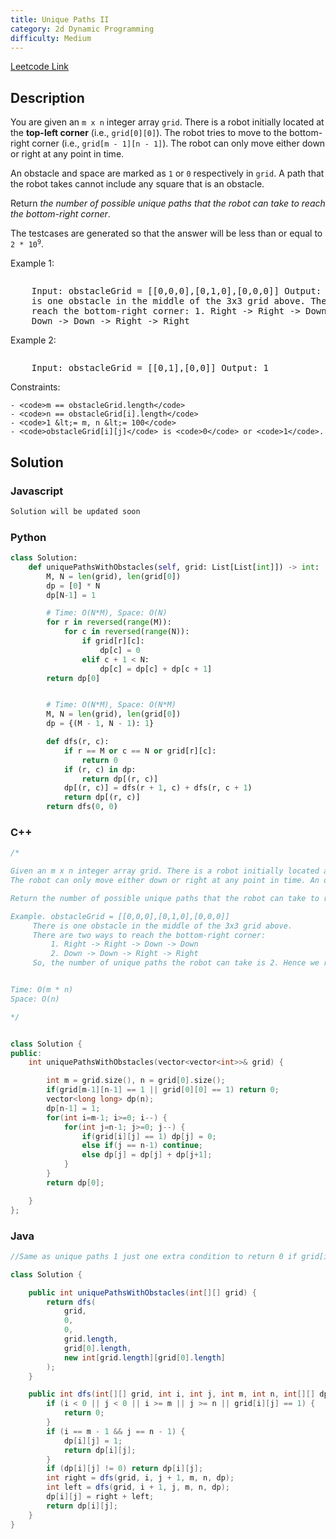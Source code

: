 ```yaml
---
title: Unique Paths II
category: 2d Dynamic Programming
difficulty: Medium
---
```


<Callout>

[Leetcode Link](https://leetcode.com/problems/unique-paths-ii)

</Callout>

## Description

You are given an <code>m x n</code> integer array <code>grid</code>. There is a robot initially located at the <b>top-left corner</b> (i.e., <code>grid[0][0]</code>). The robot tries to move to the bottom-right corner (i.e., <code>grid[m - 1][n - 1]</code>). The robot can only move either down or right at any point in time.

An obstacle and space are marked as <code>1</code> or <code>0</code> respectively in <code>grid</code>. A path that the robot takes cannot include any square that is an obstacle.

Return _the number of possible unique paths that the robot can take to reach the bottom-right corner_.

The testcases are generated so that the answer will be less than or equal to <code>2 \* 10<sup>9</sup></code>.

Example 1:

<Image
	alt=""
	src="https://assets.leetcode.com/uploads/2020/11/04/robot1.jpg"
	width={242}
	height={242}
/>
<br />
<pre className="overflow-x-auto">
	Input: obstacleGrid = [[0,0,0],[0,1,0],[0,0,0]] Output: 2 Explanation: There
	is one obstacle in the middle of the 3x3 grid above. There are two ways to
	reach the bottom-right corner: 1. Right -&gt; Right -&gt; Down -&gt; Down 2.
	Down -&gt; Down -&gt; Right -&gt; Right
</pre>

Example 2:

<Image
	alt=""
	src="https://assets.leetcode.com/uploads/2020/11/04/robot2.jpg"
	width={162}
	height={162}
/>
<br />
<pre className="overflow-x-auto">
	Input: obstacleGrid = [[0,1],[0,0]] Output: 1
</pre>

Constraints:

    - <code>m == obstacleGrid.length</code>
    - <code>n == obstacleGrid[i].length</code>
    - <code>1 &lt;= m, n &lt;= 100</code>
    - <code>obstacleGrid[i][j]</code> is <code>0</code> or <code>1</code>.

## Solution

### Javascript

```javascript
Solution will be updated soon
```

### Python

```python
class Solution:
    def uniquePathsWithObstacles(self, grid: List[List[int]]) -> int:
        M, N = len(grid), len(grid[0])
        dp = [0] * N
        dp[N-1] = 1

        # Time: O(N*M), Space: O(N)
        for r in reversed(range(M)):
            for c in reversed(range(N)):
                if grid[r][c]:
                    dp[c] = 0
                elif c + 1 < N:
                    dp[c] = dp[c] + dp[c + 1]
        return dp[0]


        # Time: O(N*M), Space: O(N*M)
        M, N = len(grid), len(grid[0])
        dp = {(M - 1, N - 1): 1}

        def dfs(r, c):
            if r == M or c == N or grid[r][c]:
                return 0
            if (r, c) in dp:
                return dp[(r, c)]
            dp[(r, c)] = dfs(r + 1, c) + dfs(r, c + 1)
            return dp[(r, c)]
        return dfs(0, 0)

```

### C++

```cpp
/*

Given an m x n integer array grid. There is a robot initially located at the top-left corner (i.e., grid[0][0]). The robot tries to move to the bottom-right corner (i.e., grid[m - 1][n - 1]).
The robot can only move either down or right at any point in time. An obstacle and space are marked as 1 or 0 respectively in grid. A path that the robot takes cannot include any square that is an obstacle.

Return the number of possible unique paths that the robot can take to reach the bottom-right corner.

Example. obstacleGrid = [[0,0,0],[0,1,0],[0,0,0]]
	 There is one obstacle in the middle of the 3x3 grid above.
	 There are two ways to reach the bottom-right corner:
         1. Right -> Right -> Down -> Down
         2. Down -> Down -> Right -> Right
	 So, the number of unique paths the robot can take is 2. Hence we return 2 as our answer.


Time: O(m * n)
Space: O(n)

*/


class Solution {
public:
    int uniquePathsWithObstacles(vector<vector<int>>& grid) {

        int m = grid.size(), n = grid[0].size();
        if(grid[m-1][n-1] == 1 || grid[0][0] == 1) return 0;
        vector<long long> dp(n);
        dp[n-1] = 1;
        for(int i=m-1; i>=0; i--) {
            for(int j=n-1; j>=0; j--) {
                if(grid[i][j] == 1) dp[j] = 0;
                else if(j == n-1) continue;
                else dp[j] = dp[j] + dp[j+1];
            }
        }
        return dp[0];

    }
};

```

### Java

```java
//Same as unique paths 1 just one extra condition to return 0 if grid[i][j] == 1

class Solution {

    public int uniquePathsWithObstacles(int[][] grid) {
        return dfs(
            grid,
            0,
            0,
            grid.length,
            grid[0].length,
            new int[grid.length][grid[0].length]
        );
    }

    public int dfs(int[][] grid, int i, int j, int m, int n, int[][] dp) {
        if (i < 0 || j < 0 || i >= m || j >= n || grid[i][j] == 1) {
            return 0;
        }
        if (i == m - 1 && j == n - 1) {
            dp[i][j] = 1;
            return dp[i][j];
        }
        if (dp[i][j] != 0) return dp[i][j];
        int right = dfs(grid, i, j + 1, m, n, dp);
        int left = dfs(grid, i + 1, j, m, n, dp);
        dp[i][j] = right + left;
        return dp[i][j];
    }
}

```

